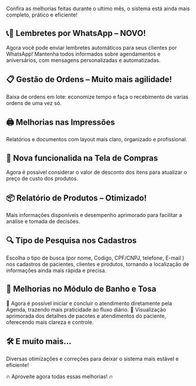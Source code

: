 Confira as melhorias feitas durante o ultimo mês, o sistema está ainda mais completo, prático e eficiente!

## 📞💬 Lembretes por WhatsApp – NOVO!
Agora você pode enviar lembretes automáticos para seus clientes por WhatsApp!
Mantenha todos informados sobre agendamentos e aniversários, com mensagens personalizadas e automatizadas.

## 📋 Gestão de Ordens – Muito mais agilidade!
Baixa de ordens em lote: economize tempo e faça o recebimento de varias ordens de uma vez só.

## 🖨️ Melhorias nas Impressões
Relatórios e documentos com layout mais claro, organizado e profissional.

## 🛒 Nova funcionalida na Tela de Compras
Agora é possivel considerar o valor de desconto dos itens para atualizar o preço de custo dos produtos.

## 📦 Relatório de Produtos – Otimizado!
Mais informações disponíveis e desempenho aprimorado para facilitar a análise e tomada de decisões.

## 🔍 Tipo de Pesquisa nos Cadastros
Escolha o tipo de busca (por nome, Codigo, CPF/CNPJ, telefone, E-mail ) nos cadastros de pacientes, clientes e produtos, tornando a localização de informações ainda mais rápida e precisa.

## 🐾 Melhorias no Módulo de Banho e Tosa
🔹 Agora é possível iniciar e concluir o atendimento diretamente pela Agenda, trazendo mais praticidade ao fluxo diário.
🔹 Visualização aprimorada dos detalhes de pacotes e atendimentos do paciente, oferecendo mais clareza e controle.

## 🛠️ E muito mais...
Diversas otimizações e correções para deixar o sistema mais estável e eficiente!

🔥 Aproveite agora todas essas melhorias! 🔥
